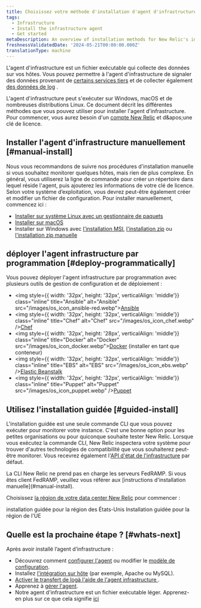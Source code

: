```yaml
---
title: Choisissez votre méthode d'installation d'agent d'infrastructure
tags:
  - Infrastructure
  - Install the infrastructure agent
  - Get started
metaDescription: An overview of installation methods for New Relic's infrastructure agent and infrastructure integrations.
freshnessValidatedDate: '2024-05-21T00:00:00.000Z'
translationType: machine
---
```


L'agent d'infrastructure est un fichier exécutable qui collecte des données sur vos hôtes. Vous pouvez permettre à l'agent d'infrastructure de signaler des données provenant de [certains services tiers](/docs/infrastructure/host-integrations/installation/install-infrastructure-host-integrations) et de collecter également [des données de log](/docs/logs/enable-log-monitoring-new-relic/enable-log-monitoring-new-relic/forward-your-logs-using-infrastructure-agent) .

L'agent d'infrastructure peut s'exécuter sur Windows, macOS et de nombreuses distributions Linux. Ce document décrit les différentes méthodes que vous pouvez utiliser pour installer l'agent d'infrastructure. Pour commencer, vous aurez besoin d'un [compte New Relic](https://newrelic.com/signup) et d&amp;apos;une clé de licence.

## Installer l'agent d'infrastructure manuellement [#manual-install]

Nous vous recommandons de suivre nos procédures d'installation manuelle si vous souhaitez monitorer quelques hôtes, mais rien de plus complexe. En général, vous utiliserez la ligne de commande pour créer un répertoire dans lequel réside l'agent, puis ajouterez les informations de votre clé de licence. Selon votre système d’exploitation, vous devrez peut-être également créer et modifier un fichier de configuration. Pour installer manuellement, commencez ici :

* [Installer sur système Linux avec un gestionnaire de paquets](/docs/infrastructure/install-infrastructure-agent/linux-installation/install-infrastructure-monitoring-agent-linux)
* [Installer sur macOS](/docs/infrastructure/install-infrastructure-agent/macos-installation/install-infrastructure-monitoring-agent-macos)
* Installer sur Windows avec [l'installation MSI](/docs/infrastructure/install-infrastructure-agent/windows-installation/install-infrastructure-monitoring-agent-windows), [l'installation zip](/docs/infrastructure/install-infrastructure-agent/windows-installation/zip-assisted-install-infrastructure-agent-windows) ou [l'installation zip manuelle](/docs/infrastructure/install-infrastructure-agent/windows-installation/zip-manual-install-infrastructure-agent-windows)

## déployer l'agent infrastructure par programmation [#deploy-programmatically]

Vous pouvez déployer l'agent infrastructure par programmation avec plusieurs outils de gestion de configuration et de déploiement :

* <img style={{ width: '32px', height: '32px', verticalAlign: 'middle'}} class="inline" title="Ansible" alt="Ansible" src="/images/os_icon_ansible-red.webp">[Ansible](/docs/infrastructure/new-relic-infrastructure/config-management-tools/configure-new-relic-infrastructure-using-ansible)</img>
* <img style={{ width: '32px', height: '32px', verticalAlign: 'middle'}} class="inline" title="Chef" alt="Chef" src="/images/os_icon_chef.webp" />[Chef](/docs/infrastructure/new-relic-infrastructure/config-management-tools/configure-new-relic-infrastructure-using-chef)
* <img style={{ width: '32px', height: '28px', verticalAlign: 'middle'}} class="inline" title="Docker" alt="Docker" src="/images/os_icon_docker.webp">[Docker](/docs/infrastructure/install-infrastructure-agent/linux-installation/docker-container-infrastructure-monitoring) (installer en tant que conteneur)</img>
* <img style={{ width: '32px', height: '32px', verticalAlign: 'middle'}} class="inline" title="EBS" alt="EBS" src="/images/os_icon_ebs.webp" />[Elastic Beanstalk](/docs/infrastructure/install-infrastructure-agent/config-management-tools/install-infrastructure-agent-aws-elastic-beanstalk)
* <img style={{ width: '32px', height: '32px', verticalAlign: 'middle'}} class="inline" title="Puppet" alt="Puppet" src="/images/os_icon_puppet.webp" />[Puppet](/docs/infrastructure/new-relic-infrastructure/config-management-tools/configure-new-relic-infrastructure-puppet)

## Utilisez l'installation guidée [#guided-install]

L'installation guidée est une seule commande CLI que vous pouvez exécuter pour monitorer votre instance. C'est une bonne option pour les petites organisations ou pour quiconque souhaite tester New Relic. Lorsque vous exécutez la commande CLI, New Relic inspectera votre système pour trouver d'autres technologies de compatibilité que vous souhaiterez peut-être monitorer. Vous recevrez également l'[API d'état de l'infrastructure](https://github.com/newrelic/infrastructure-agent/blob/master/docs/status_api.md) par défaut.

<Callout variant="important">
  La CLI New Relic ne prend pas en charge les serveurs FedRAMP. Si vous êtes client FedRAMP, veuillez vous référer aux [instructions d'installation manuelle](#manual-install).
</Callout>

Choisissez [la région de votre data center New Relic](/docs/accounts/accounts-billing/account-setup/choose-your-data-center) pour commencer :

<ButtonGroup>
  <ButtonLink role="button" to="https://one.newrelic.com/marketplace?state=15321ec0-7cd8-0c04-52bf-7b65778f2e8c" variant="primary">
    installation guidée pour la région des États-Unis
  </ButtonLink>

  <ButtonLink role="button" to="https://one.eu.newrelic.com/marketplace?state=15321ec0-7cd8-0c04-52bf-7b65778f2e8c" variant="primary">
    Installation guidée pour la région de l'UE
  </ButtonLink>
</ButtonGroup>

## Quelle est la prochaine étape ? [#whats-next]

Après avoir installé l’agent d’infrastructure :

* Découvrez comment [configurer l'agent](/docs/infrastructure/install-configure-infrastructure/configuration/configure-infrastructure-agent) ou modifier le [modèle de configuration](https://github.com/newrelic/infrastructure-agent/blob/master/assets/examples/infrastructure/newrelic-infra-template.yml.example).
* Installez [l'intégration sur hôte](/docs/integrations/host-integrations/getting-started/introduction-host-integrations) (par exemple, Apache ou MySQL).
* [Activer le transfert de logà l'aide de l'agent infrastructure ](/docs/logs/enable-new-relic-logs/1-enable-logs/forward-your-logs-using-new-relic-infrastructure).
* Apprenez à [gérer l'agent](/docs/infrastructure/install-infrastructure-agent/manage-your-agent).
* Notre agent d'infrastructure est un fichier exécutable léger. Apprenez-en plus sur ce que cela signifie [ici](/docs/infrastructure/new-relic-infrastructure/getting-started/infrastructure-agent-performance-overhead)